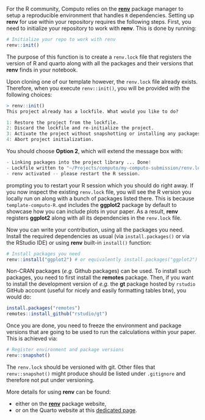 For the R community, Computo relies on the [**renv**](https://rstudio.github.io/renv/articles/renv.html) package manager to setup a reproducible environment that handles `R` dependencies. Setting up **renv** for use within your repository requires the following steps. First, you need to initialize your repository to work with **renv**. This is done by running:

```r
# Initialize your repo to work with renv
renv::init()
```

The purpose of this function is to create a `renv.lock` file that registers the version of R and quarto along with all the packages and their versions that **renv** finds in your notebook.

Upon cloning one of our template however, the `renv.lock` file already exists. Therefore, when you execute `renv::init()`, you will be provided with the following choices:

```r
> renv::init()
This project already has a lockfile. What would you like to do? 

1: Restore the project from the lockfile.
2: Discard the lockfile and re-initialize the project.
3: Activate the project without snapshotting or installing any packages.
4: Abort project initialization.
```

You should choose **Option 2**, which will extend the message box with:

```r
- Linking packages into the project library ... Done!
- Lockfile written to "~/Projects/computo/my-computo-submission/renv.lock".
- renv activated -- please restart the R session.
```

prompting you to restart your R session which you should do right away. If you now inspect the existing `renv.lock` file, you will see the R version you locally run on along with a bunch of packages listed there. This is because `template-computo-R.qmd` includes the **ggplot2** package by default to showcase how you can include plots in your paper. As a result, **renv** registers **ggplot2** along with all its dependencies in the `renv.lock` file.

Now you can write your contribution, using all the packages you need. Install the required dependencies as usual (via `install.packages()` or via the RStudio IDE) or using **renv** built-in `install()` function:

```r
# Install packages you need
renv::install("ggplot2") # or equivalently install.packages("ggplot2")
```

Non-CRAN packages (*e.g.* Github packages) can be used. To install such packages, you need to first install the **remotes** package. Then, if you want to install the development version of *e.g.* the **gt** package hosted by `rstudio` GitHub account (useful for nicely and easily formatting tables btw), you would do:

```r
install.packages("remotes")
remotes::install_github("rstudio/gt")
```

Once you are done, you need to freeze the environment and package versions that are going to be used to run the calculations within your paper. This is achieved via:

```r
# Register environment and package versions
renv::snapshot()
```

::: {.callout-warning title="The `renv.lock` file"}
The `renv.lock` should be versioned with git. Other files that `renv::snapshot()` might produce should be listed under `.gitignore` and therefore not put under versioning.
:::

More details for using **renv** can be found:

- either on the [**renv**](https://rstudio.github.io/renv/articles/renv.html) package website,
- or on the Quarto website at this [dedicated page](https://quarto.org/docs/projects/virtual-environments.html#using-renv).